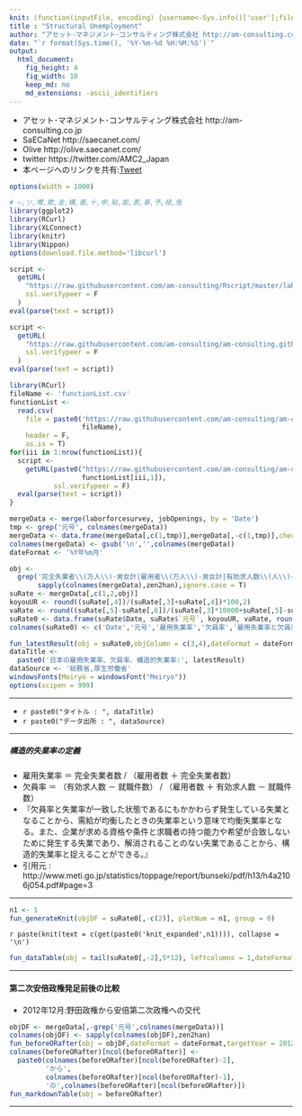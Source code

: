 ```yaml
---
knit: (function(inputFile, encoding) {username<-Sys.info()['user'];fileName<-'defaultPath.csv';pathToFile <-paste0('C:/Users/', username,'/Desktop/pathToCSV/');setwd(pathToFile);buf0<-read.csv(fileName,header = F,skip = 0,stringsAsFactor = F,check.names = F,fileEncoding = 'utf-8');timeStamp<-format(Sys.time(),'%Y%m%d%H%M%S');rmarkdown::render(inputFile, encoding = encoding, output_file = paste0('C:/Users/',username,buf0[2,1],'charts/','am-consulting.co.jp-structuralUnemployment.html')) })
title : "Structural Unemployment"
author: "アセット･マネジメント･コンサルティング株式会社 http://am-consulting.co.jp"
date: "`r format(Sys.time(), '%Y-%m-%d %H:%M:%S')`"
output: 
  html_document:
    fig_height: 4
    fig_width: 10
    keep_md: no
    md_extensions: -ascii_identifiers 
---
```

<link href="http://knowledgevault.saecanet.com/components/rmarkdown-html.css" rel="stylesheet">
<script src="http://knowledgevault.saecanet.com/components/JavascriptCode.js"></script>
<style>.main-container {max-width : 1000px;}</style>

- アセット･マネジメント･コンサルティング株式会社 http://am-consulting.co.jp
- SaECaNet http://saecanet.com/
- Olive http://olive.saecanet.com/
- twitter https://twitter.com/AMC2_Japan
- 本ページへのリンクを共有:<a href="https://twitter.com/share" class="twitter-share-button" data-via="AMC2_Japan" data-size="large">Tweet</a> <script>!function(d,s,id){var js,fjs=d.getElementsByTagName(s)[0],p=/^http:/.test(d.location)?'http':'https';if(!d.getElementById(id)){js=d.createElement(s);js.id=id;js.src=p+'://platform.twitter.com/widgets.js';fjs.parentNode.insertBefore(js,fjs);}}(document, 'script', 'twitter-wjs');</script>

```r
options(width = 1000)
```

```r
# ―,ソ,噂,欺,圭,構,蚕,十,申,貼,能,表,暴,予,禄,兔
library(ggplot2)
library(RCurl)
library(XLConnect)
library(knitr)
library(Nippon)
options(download.file.method='libcurl')
```

```r
script <-
  getURL(
    "https://raw.githubusercontent.com/am-consulting/Rscript/master/laborForceSurveyofJapan.r",
    ssl.verifypeer = F
  )
eval(parse(text = script))

script <-
  getURL(
    "https://raw.githubusercontent.com/am-consulting/am-consulting.github.io/master/importEmploymentReferralsForGeneralWorkers.r",
    ssl.verifypeer = F
  )
eval(parse(text = script))
```

```r
library(RCurl)
fileName <- 'functionList.csv'
functionList <-
  read.csv(
    file = paste0('https://raw.githubusercontent.com/am-consulting/am-consulting.github.io/master/csv/',
                  fileName),
    header = F,
    as.is = T)
for(iii in 1:nrow(functionList)){
  script <- 
    getURL(paste0("https://raw.githubusercontent.com/am-consulting/am-consulting.github.io/master/", 
                  functionList[iii,1]),
           ssl.verifypeer = F)
  eval(parse(text = script))
}
```

```r
mergeData <- merge(laborforcesurvey, jobOpenings, by = 'Date')
tmp <- grep('元号', colnames(mergeData))
mergeData <- data.frame(mergeData[,c(1,tmp)],mergeData[,-c(1,tmp)],check.names = F,stringsAsFactors = F)
colnames(mergeData) <- gsub('\n','',colnames(mergeData))
dateFormat <- '%Y年%m月'
```

```r
obj <- 
  grep('完全失業者\\(万人\\)-男女計|雇用者\\(万人\\)-男女計|有効求人数\\(人\\)-季節調整値|就職件数\\(件\\)-季節調整値',
       sapply(colnames(mergeData),zen2han),ignore.case = T)
suRate <- mergeData[,c(1,2,obj)]
koyouUR <- round((suRate[,4])/(suRate[,3]+suRate[,4])*100,2)
vaRate <- round((suRate[,5]-suRate[,6])/(suRate[,3]*10000+suRate[,5]-suRate[,6])*100,2)
suRate0 <- data.frame(suRate$Date, suRate$`元号`, koyouUR, vaRate, round(koyouUR-vaRate,2))
colnames(suRate0) <- c('Date','元号','雇用失業率','欠員率','雇用失業率と欠員率の差')
```

```r
fun_latestResult(obj = suRate0,objColumn = c(3,4),dateFormat = dateFormat)
dataTitle <-
  paste0('日本の雇用失業率、欠員率、構造的失業率:', latestResult)
dataSource <- '総務省,厚生労働省'
windowsFonts(Meiryo = windowsFont("Meiryo"))
options(scipen = 999)
```

***

- `r paste0("タイトル : ", dataTitle)`
- `r paste0("データ出所 : ", dataSource)`

****

##### 構造的失業率の定義
- 雇用失業率 ＝ 完全失業者数 / （雇用者数 ＋ 完全失業者数）
- 欠員率 ＝ （有効求人数 － 就職件数） / （雇用者数 ＋ 有効求人数 － 就職件数）
- 『欠員率と失業率が一致した状態であるにもかかわらず発生している失業となることから、需給が均衡したときの失業率という意味で均衡失業率となる。また、企業が求める資格や条件と求職者の持つ能力や希望が合致しないために発生する失業であり、解消されることのない失業であることから、構造的失業率と捉えることができる。』
- 引用元 : http://www.meti.go.jp/statistics/toppage/report/bunseki/pdf/h13/h4a2106j054.pdf#page=3

***

```r
n1 <- 1
fun_generateKnit(objDF = suRate0[,-c(2)], plotNum = n1, group = 0)
```

`r paste(knit(text = c(get(paste0('knit_expanded',n1)))), collapse = '\n')`

```r
fun_dataTable(obj = tail(suRate0[,-2],5*12), leftcolumns = 1,dateFormat = dateFormat)
```

***

#### 第二次安倍政権発足前後の比較
- 2012年12月:野田政権から安倍第二次政権への交代

```r
objDF <- mergeData[,-grep('元号',colnames(mergeData))]
colnames(objDF) <- sapply(colnames(objDF),zen2han)
fun_beforeORafter(obj = objDF,dateFormat = dateFormat,targetYear = 2012,checkBlankRowColumn = 2)
colnames(beforeORafter)[ncol(beforeORafter)] <-
  paste0(colnames(beforeORafter)[ncol(beforeORafter)-2],
         'から',
         colnames(beforeORafter)[ncol(beforeORafter)-1],
         'の',colnames(beforeORafter)[ncol(beforeORafter)])
fun_markdownTable(obj = beforeORafter)
```

***
<script>MakeNegative();</script>
<script>
  (function(i,s,o,g,r,a,m){i['GoogleAnalyticsObject']=r;i[r]=i[r]||function(){
  (i[r].q=i[r].q||[]).push(arguments)},i[r].l=1*new Date();a=s.createElement(o),
  m=s.getElementsByTagName(o)[0];a.async=1;a.src=g;m.parentNode.insertBefore(a,m)
  })(window,document,'script','https://www.google-analytics.com/analytics.js','ga');

  ga('create', 'UA-3077339-5', 'auto');
  ga('send', 'pageview');

</script>
